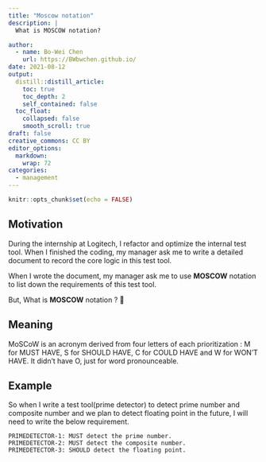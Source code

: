 ```yaml
---
title: "Moscow notation"
description: |
  What is MOSCOW notation?

author:
  - name: Bo-Wei Chen
    url: https://BWbwchen.github.io/
date: 2021-08-12
output:
  distill::distill_article:
    toc: true
    toc_depth: 2
    self_contained: false
  toc_float: 
    collapsed: false
    smooth_scroll: true
draft: false
creative_commons: CC BY
editor_options: 
  markdown: 
    wrap: 72
categories:
  - management
---
```



```r
knitr::opts_chunk$set(echo = FALSE)
```

## Motivation
During the internship at Logitech, I refactor and optimize the internal test tool. When I finished the coding, my manager ask me to write a detailed document to record the core logic in this test tool.

When I wrote the document, my manager ask me to use **MOSCOW** notation to list down the requirements of this test tool.

But, What is **MOSCOW** notation ? 🤔

## Meaning
MoSCoW is an acronym derived from four letters of each prioritization : M for MUST HAVE, S for SHOULD HAVE, C for COULD HAVE and W for WON'T HAVE. It didn't have O, just for word pronounceable.

## Example
So when I write a test tool(prime detector) to detect prime number and composite number and we plan to detect floating point in the future, I will need to write the below requirement.

```
PRIMEDETECTOR-1: MUST detect the prime number.
PRIMEDETECTOR-2: MUST detect the composite number.
PRIMEDETECTOR-3: SHOULD detect the floating point.
```
